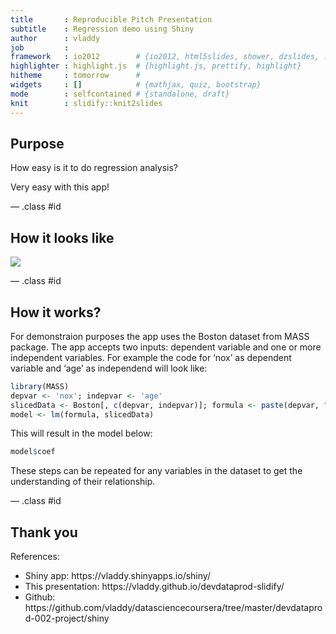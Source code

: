 ```yaml
---
title       : Reproducible Pitch Presentation
subtitle    : Regression demo using Shiny
author      : vladdy
job         : 
framework   : io2012        # {io2012, html5slides, shower, dzslides, ...}
highlighter : highlight.js  # {highlight.js, prettify, highlight}
hitheme     : tomorrow      # 
widgets     : []            # {mathjax, quiz, bootstrap}
mode        : selfcontained # {standalone, draft}
knit        : slidify::knit2slides
---
```


## Purpose

How easy is it to do regression analysis?

Very easy with this app!

--- .class #id 

## How it looks like

<img src="assets/img/sh.png"/>

--- .class #id 

## How it works?

For demonstraion purposes the app uses the Boston dataset from MASS package. The app accepts two inputs: dependent variable and one or more independent variables. For example the code for 'nox' as dependent variable and 'age' as independend will look like:

```r
library(MASS)
depvar <- 'nox'; indepvar <- 'age'
slicedData <- Boston[, c(depvar, indepvar)]; formula <- paste(depvar, ".", sep="~")
model <- lm(formula, slicedData)
```

This will result in the model below:

```r
model$coef
```

These steps can be repeated for any variables in the dataset to get the understanding of their relationship.

--- .class #id 

## Thank you

References:

* Shiny app: https://vladdy.shinyapps.io/shiny/
* This presentation: https://vladdy.github.io/devdataprod-slidify/
* Github: https://github.com/vladdy/datasciencecoursera/tree/master/devdataprod-002-project/shiny

